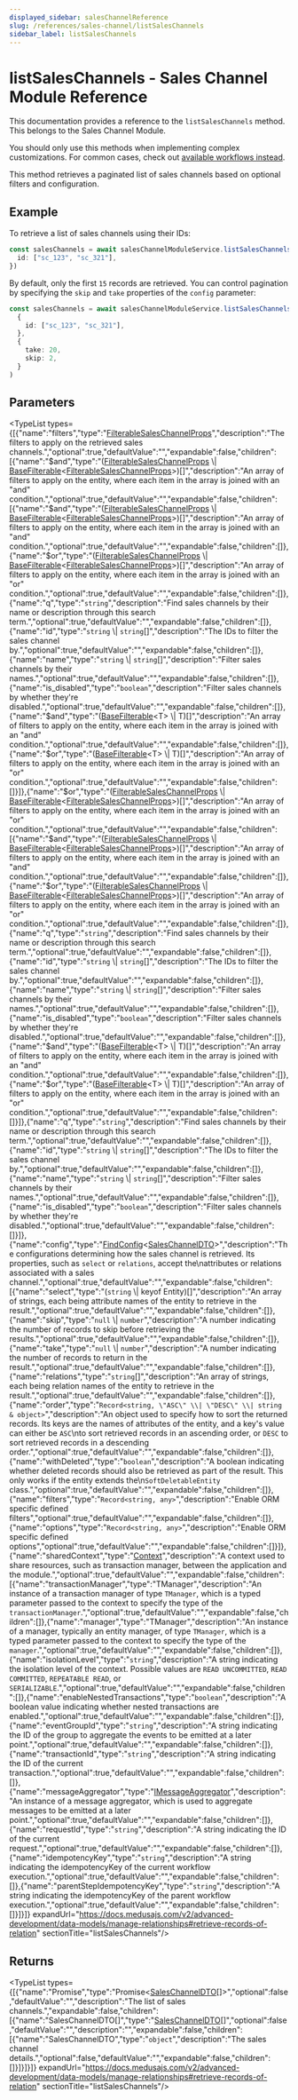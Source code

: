 ```yaml
---
displayed_sidebar: salesChannelReference
slug: /references/sales-channel/listSalesChannels
sidebar_label: listSalesChannels
---
```



# listSalesChannels - Sales Channel Module Reference

This documentation provides a reference to the `listSalesChannels` method. This belongs to the Sales Channel Module.

<Note>

You should only use this methods when implementing complex customizations. For common cases, check out [available workflows instead](/medusa-workflows-reference).

</Note>

This method retrieves a paginated list of sales channels based on optional filters and configuration.

## Example

To retrieve a list of sales channels using their IDs:

```ts
const salesChannels = await salesChannelModuleService.listSalesChannels({
  id: ["sc_123", "sc_321"],
})
```

By default, only the first `15` records are retrieved. You can control pagination by specifying the `skip` and `take` properties of the `config` parameter:

```ts
const salesChannels = await salesChannelModuleService.listSalesChannels(
  {
    id: ["sc_123", "sc_321"],
  },
  {
    take: 20,
    skip: 2,
  }
)
```

## Parameters

<TypeList types={[{"name":"filters","type":"[FilterableSalesChannelProps](../../../interfaces/sales_channel.FilterableSalesChannelProps/page.mdx)","description":"The filters to apply on the retrieved sales channels.","optional":true,"defaultValue":"","expandable":false,"children":[{"name":"$and","type":"([FilterableSalesChannelProps](../../../interfaces/sales_channel.FilterableSalesChannelProps/page.mdx) \\| [BaseFilterable](../../../interfaces/sales_channel.BaseFilterable/page.mdx)&#60;[FilterableSalesChannelProps](../../../interfaces/sales_channel.FilterableSalesChannelProps/page.mdx)&#62;)[]","description":"An array of filters to apply on the entity, where each item in the array is joined with an \"and\" condition.","optional":true,"defaultValue":"","expandable":false,"children":[{"name":"$and","type":"([FilterableSalesChannelProps](../../../interfaces/sales_channel.FilterableSalesChannelProps/page.mdx) \\| [BaseFilterable](../../../interfaces/sales_channel.BaseFilterable/page.mdx)&#60;[FilterableSalesChannelProps](../../../interfaces/sales_channel.FilterableSalesChannelProps/page.mdx)&#62;)[]","description":"An array of filters to apply on the entity, where each item in the array is joined with an \"and\" condition.","optional":true,"defaultValue":"","expandable":false,"children":[]},{"name":"$or","type":"([FilterableSalesChannelProps](../../../interfaces/sales_channel.FilterableSalesChannelProps/page.mdx) \\| [BaseFilterable](../../../interfaces/sales_channel.BaseFilterable/page.mdx)&#60;[FilterableSalesChannelProps](../../../interfaces/sales_channel.FilterableSalesChannelProps/page.mdx)&#62;)[]","description":"An array of filters to apply on the entity, where each item in the array is joined with an \"or\" condition.","optional":true,"defaultValue":"","expandable":false,"children":[]},{"name":"q","type":"`string`","description":"Find sales channels by their name or description through this search term.","optional":true,"defaultValue":"","expandable":false,"children":[]},{"name":"id","type":"`string` \\| `string`[]","description":"The IDs to filter the sales channel by.","optional":true,"defaultValue":"","expandable":false,"children":[]},{"name":"name","type":"`string` \\| `string`[]","description":"Filter sales channels by their names.","optional":true,"defaultValue":"","expandable":false,"children":[]},{"name":"is_disabled","type":"`boolean`","description":"Filter sales channels by whether they're disabled.","optional":true,"defaultValue":"","expandable":false,"children":[]},{"name":"$and","type":"([BaseFilterable](../../../interfaces/sales_channel.BaseFilterable/page.mdx)&#60;T&#62; \\| T)[]","description":"An array of filters to apply on the entity, where each item in the array is joined with an \"and\" condition.","optional":true,"defaultValue":"","expandable":false,"children":[]},{"name":"$or","type":"([BaseFilterable](../../../interfaces/sales_channel.BaseFilterable/page.mdx)&#60;T&#62; \\| T)[]","description":"An array of filters to apply on the entity, where each item in the array is joined with an \"or\" condition.","optional":true,"defaultValue":"","expandable":false,"children":[]}]},{"name":"$or","type":"([FilterableSalesChannelProps](../../../interfaces/sales_channel.FilterableSalesChannelProps/page.mdx) \\| [BaseFilterable](../../../interfaces/sales_channel.BaseFilterable/page.mdx)&#60;[FilterableSalesChannelProps](../../../interfaces/sales_channel.FilterableSalesChannelProps/page.mdx)&#62;)[]","description":"An array of filters to apply on the entity, where each item in the array is joined with an \"or\" condition.","optional":true,"defaultValue":"","expandable":false,"children":[{"name":"$and","type":"([FilterableSalesChannelProps](../../../interfaces/sales_channel.FilterableSalesChannelProps/page.mdx) \\| [BaseFilterable](../../../interfaces/sales_channel.BaseFilterable/page.mdx)&#60;[FilterableSalesChannelProps](../../../interfaces/sales_channel.FilterableSalesChannelProps/page.mdx)&#62;)[]","description":"An array of filters to apply on the entity, where each item in the array is joined with an \"and\" condition.","optional":true,"defaultValue":"","expandable":false,"children":[]},{"name":"$or","type":"([FilterableSalesChannelProps](../../../interfaces/sales_channel.FilterableSalesChannelProps/page.mdx) \\| [BaseFilterable](../../../interfaces/sales_channel.BaseFilterable/page.mdx)&#60;[FilterableSalesChannelProps](../../../interfaces/sales_channel.FilterableSalesChannelProps/page.mdx)&#62;)[]","description":"An array of filters to apply on the entity, where each item in the array is joined with an \"or\" condition.","optional":true,"defaultValue":"","expandable":false,"children":[]},{"name":"q","type":"`string`","description":"Find sales channels by their name or description through this search term.","optional":true,"defaultValue":"","expandable":false,"children":[]},{"name":"id","type":"`string` \\| `string`[]","description":"The IDs to filter the sales channel by.","optional":true,"defaultValue":"","expandable":false,"children":[]},{"name":"name","type":"`string` \\| `string`[]","description":"Filter sales channels by their names.","optional":true,"defaultValue":"","expandable":false,"children":[]},{"name":"is_disabled","type":"`boolean`","description":"Filter sales channels by whether they're disabled.","optional":true,"defaultValue":"","expandable":false,"children":[]},{"name":"$and","type":"([BaseFilterable](../../../interfaces/sales_channel.BaseFilterable/page.mdx)&#60;T&#62; \\| T)[]","description":"An array of filters to apply on the entity, where each item in the array is joined with an \"and\" condition.","optional":true,"defaultValue":"","expandable":false,"children":[]},{"name":"$or","type":"([BaseFilterable](../../../interfaces/sales_channel.BaseFilterable/page.mdx)&#60;T&#62; \\| T)[]","description":"An array of filters to apply on the entity, where each item in the array is joined with an \"or\" condition.","optional":true,"defaultValue":"","expandable":false,"children":[]}]},{"name":"q","type":"`string`","description":"Find sales channels by their name or description through this search term.","optional":true,"defaultValue":"","expandable":false,"children":[]},{"name":"id","type":"`string` \\| `string`[]","description":"The IDs to filter the sales channel by.","optional":true,"defaultValue":"","expandable":false,"children":[]},{"name":"name","type":"`string` \\| `string`[]","description":"Filter sales channels by their names.","optional":true,"defaultValue":"","expandable":false,"children":[]},{"name":"is_disabled","type":"`boolean`","description":"Filter sales channels by whether they're disabled.","optional":true,"defaultValue":"","expandable":false,"children":[]}]},{"name":"config","type":"[FindConfig](../../../interfaces/sales_channel.FindConfig/page.mdx)&#60;[SalesChannelDTO](../../../interfaces/sales_channel.SalesChannelDTO/page.mdx)&#62;","description":"The configurations determining how the sales channel is retrieved. Its properties, such as `select` or `relations`, accept the\nattributes or relations associated with a sales channel.","optional":true,"defaultValue":"","expandable":false,"children":[{"name":"select","type":"(`string` \\| keyof Entity)[]","description":"An array of strings, each being attribute names of the entity to retrieve in the result.","optional":true,"defaultValue":"","expandable":false,"children":[]},{"name":"skip","type":"`null` \\| `number`","description":"A number indicating the number of records to skip before retrieving the results.","optional":true,"defaultValue":"","expandable":false,"children":[]},{"name":"take","type":"`null` \\| `number`","description":"A number indicating the number of records to return in the result.","optional":true,"defaultValue":"","expandable":false,"children":[]},{"name":"relations","type":"`string`[]","description":"An array of strings, each being relation names of the entity to retrieve in the result.","optional":true,"defaultValue":"","expandable":false,"children":[]},{"name":"order","type":"`Record<string, \"ASC\" \\| \"DESC\" \\| string & object>`","description":"An object used to specify how to sort the returned records. Its keys are the names of attributes of the entity, and a key's value can either be `ASC`\nto sort retrieved records in an ascending order, or `DESC` to sort retrieved records in a descending order.","optional":true,"defaultValue":"","expandable":false,"children":[]},{"name":"withDeleted","type":"`boolean`","description":"A boolean indicating whether deleted records should also be retrieved as part of the result. This only works if the entity extends the\n`SoftDeletableEntity` class.","optional":true,"defaultValue":"","expandable":false,"children":[]},{"name":"filters","type":"`Record<string, any>`","description":"Enable ORM specific defined filters","optional":true,"defaultValue":"","expandable":false,"children":[]},{"name":"options","type":"`Record<string, any>`","description":"Enable ORM specific defined options","optional":true,"defaultValue":"","expandable":false,"children":[]}]},{"name":"sharedContext","type":"[Context](../../../interfaces/sales_channel.Context/page.mdx)","description":"A context used to share resources, such as transaction manager, between the application and the module.","optional":true,"defaultValue":"","expandable":false,"children":[{"name":"transactionManager","type":"TManager","description":"An instance of a transaction manager of type `TManager`, which is a typed parameter passed to the context to specify the type of the `transactionManager`.","optional":true,"defaultValue":"","expandable":false,"children":[]},{"name":"manager","type":"TManager","description":"An instance of a manager, typically an entity manager, of type `TManager`, which is a typed parameter passed to the context to specify the type of the `manager`.","optional":true,"defaultValue":"","expandable":false,"children":[]},{"name":"isolationLevel","type":"`string`","description":"A string indicating the isolation level of the context. Possible values are `READ UNCOMMITTED`, `READ COMMITTED`, `REPEATABLE READ`, or `SERIALIZABLE`.","optional":true,"defaultValue":"","expandable":false,"children":[]},{"name":"enableNestedTransactions","type":"`boolean`","description":"A boolean value indicating whether nested transactions are enabled.","optional":true,"defaultValue":"","expandable":false,"children":[]},{"name":"eventGroupId","type":"`string`","description":"A string indicating the ID of the group to aggregate the events to be emitted at a later point.","optional":true,"defaultValue":"","expandable":false,"children":[]},{"name":"transactionId","type":"`string`","description":"A string indicating the ID of the current transaction.","optional":true,"defaultValue":"","expandable":false,"children":[]},{"name":"messageAggregator","type":"[IMessageAggregator](../../../interfaces/sales_channel.IMessageAggregator/page.mdx)","description":"An instance of a message aggregator, which is used to aggregate messages to be emitted at a later point.","optional":true,"defaultValue":"","expandable":false,"children":[]},{"name":"requestId","type":"`string`","description":"A string indicating the ID of the current request.","optional":true,"defaultValue":"","expandable":false,"children":[]},{"name":"idempotencyKey","type":"`string`","description":"A string indicating the idempotencyKey of the current workflow execution.","optional":true,"defaultValue":"","expandable":false,"children":[]},{"name":"parentStepIdempotencyKey","type":"`string`","description":"A string indicating the idempotencyKey of the parent workflow execution.","optional":true,"defaultValue":"","expandable":false,"children":[]}]}]} expandUrl="https://docs.medusajs.com/v2/advanced-development/data-models/manage-relationships#retrieve-records-of-relation" sectionTitle="listSalesChannels"/>

## Returns

<TypeList types={[{"name":"Promise","type":"Promise&#60;[SalesChannelDTO](../../../interfaces/sales_channel.SalesChannelDTO/page.mdx)[]&#62;","optional":false,"defaultValue":"","description":"The list of sales channels.","expandable":false,"children":[{"name":"SalesChannelDTO[]","type":"[SalesChannelDTO](../../../interfaces/sales_channel.SalesChannelDTO/page.mdx)[]","optional":false,"defaultValue":"","description":"","expandable":false,"children":[{"name":"SalesChannelDTO","type":"`object`","description":"The sales channel details.","optional":false,"defaultValue":"","expandable":false,"children":[]}]}]}]} expandUrl="https://docs.medusajs.com/v2/advanced-development/data-models/manage-relationships#retrieve-records-of-relation" sectionTitle="listSalesChannels"/>
